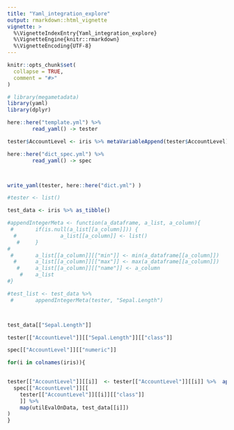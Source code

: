 ```yaml
---
title: "Yaml_integration_explore"
output: rmarkdown::html_vignette
vignette: >
  %\VignetteIndexEntry{Yaml_integration_explore}
  %\VignetteEngine{knitr::rmarkdown}
  %\VignetteEncoding{UTF-8}
---
```


```r
knitr::opts_chunk$set(
  collapse = TRUE,
  comment = "#>"
)
```

```r
# library(megametadata)
library(yaml)
library(dplyr)
```


```r


here::here("template.yml") %>%
        read_yaml() -> tester

tester$AccountLevel <- iris %>% metaVariableAppend(tester$AccountLevel)

here::here("dict_spec.yml") %>%
        read_yaml() -> spec



write_yaml(tester, here::here("dict.yml") )

#tester <- list()

test_data <- iris %>% as_tibble()

#appendIntegerMeta <- function(a_dataframe, a_list, a_column){
 #       if(is.null(a_list[[a_column]])) {
  #              a_list[[a_column]] <- list()
   #     }
#
 #       a_list[[a_column]][["min"]] <- min(a_dataframe[[a_column]])
  #      a_list[[a_column]][["max"]] <- max(a_dataframe[[a_column]])
   #     a_list[[a_column]][["name"]] <- a_column
    #    a_list
#}

#test_list <- test_data %>%
 #       appendIntegerMeta(tester, "Sepal.Length")



test_data[["Sepal.Length"]]

tester[["AccountLevel"]][["Sepal.Length"]][["class"]]

spec[["AccountLevel"]][["numeric"]]

for(i in colnames(iris)){
  

tester[["AccountLevel"]][[i]]  <- tester[["AccountLevel"]][[i]] %>%  append(
  spec[["AccountLevel"]][[
    tester[["AccountLevel"]][[i]][["class"]]
    ]] %>%
    map(utilEvalOnData, test_data[[i]])
)
}
  
  


```

